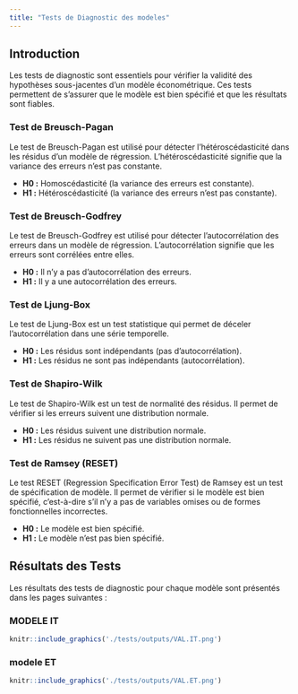 ```yaml
---
title: "Tests de Diagnostic des modeles"
---
```


## Introduction

Les tests de diagnostic sont essentiels pour vérifier la validité des hypothèses sous-jacentes d'un modèle économétrique. Ces tests permettent de s'assurer que le modèle est bien spécifié et que les résultats sont fiables.

### Test de Breusch-Pagan

Le test de Breusch-Pagan est utilisé pour détecter l'hétéroscédasticité dans les résidus d'un modèle de régression. L'hétéroscédasticité signifie que la variance des erreurs n'est pas constante.

- **H0 :** Homoscédasticité (la variance des erreurs est constante).
- **H1 :** Hétéroscédasticité (la variance des erreurs n'est pas constante).

### Test de Breusch-Godfrey

Le test de Breusch-Godfrey est utilisé pour détecter l'autocorrélation des erreurs dans un modèle de régression. L'autocorrélation signifie que les erreurs sont corrélées entre elles.

- **H0 :** Il n'y a pas d'autocorrélation des erreurs.
- **H1 :** Il y a une autocorrélation des erreurs.

### Test de Ljung-Box

Le test de Ljung-Box est un test statistique qui permet de déceler l'autocorrélation dans une série temporelle.

- **H0 :** Les résidus sont indépendants (pas d'autocorrélation).
- **H1 :** Les résidus ne sont pas indépendants (autocorrélation).

### Test de Shapiro-Wilk

Le test de Shapiro-Wilk est un test de normalité des résidus. Il permet de vérifier si les erreurs suivent une distribution normale.

- **H0 :** Les résidus suivent une distribution normale.
- **H1 :** Les résidus ne suivent pas une distribution normale.

### Test de Ramsey (RESET)

Le test RESET (Regression Specification Error Test) de Ramsey est un test de spécification de modèle. Il permet de vérifier si le modèle est bien spécifié, c'est-à-dire s'il n'y a pas de variables omises ou de formes fonctionnelles incorrectes.

- **H0 :** Le modèle est bien spécifié.
- **H1 :** Le modèle n'est pas bien spécifié.

## Résultats des Tests

Les résultats des tests de diagnostic pour chaque modèle sont présentés dans les pages suivantes :

### MODELE IT

```r
knitr::include_graphics('./tests/outputs/VAL.IT.png')
```

### modele ET


```r
knitr::include_graphics('./tests/outputs/VAL.ET.png')
```
